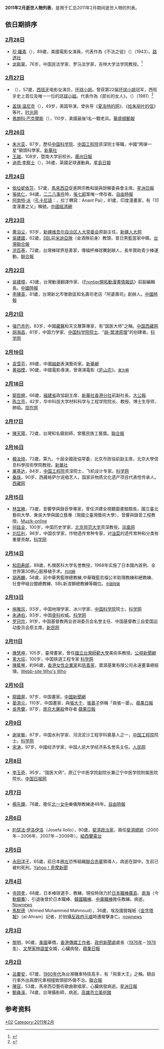 <center>{{Quotation|{{MonthTOC|2011年|逝世人物列表}}}}</center>
{{TOCright}}

'''2011年2月逝世人物列表'''，是用于汇总2011年2月期间逝世人物的列表。

==依日期排序==
=== [[2月28日|2月28日]] ===
*[[珍·羅素|珍·羅素]]（{{lang-en|Jane Russell}}），89歲，美國電影女演員，代表作為《不法之徒》（''{{lang|en|The Outlaw}}''）（1943）。[http://www.reuters.com/article/2011/03/01/us-janerussell-idUSTRE72001620110301 路透社]{{Wayback|url=http://www.reuters.com/article/2011/03/01/us-janerussell-idUSTRE72001620110301 |date=20150924151516 }}
*[[龙斯荣|龙斯荣]]，76岁，中国民法学家、罗马法学家，吉林大学法学院教授。<ref>{{Cite web|url=http://webcache.googleusercontent.com/search?q=cache:Iq9kFG_7FPUJ:law.jlu.edu.cn/info/1104/10778.htm+&cd=3&hl=zh-CN&ct=clnk&gl=us&client=firefox-b|title=讣告|accessdate=2018-11-13|author=|date=|publisher=}}</ref>

=== [[2月27日|2月27日]] ===
*{{Link-en|安帕罗·穆尼奥斯|Amparo Muñoz}}（{{lang-en|Amparo Muñoz}}），57歲，[[西班牙|西班牙]]电影女演员，[[环球小姐|环球小姐]]。曾获第22届[[环球小姐|环球小姐]]冠军，西班牙史上首位及唯一一位的[[环球小姐|环球小姐]]。代表作為《部长的女人》。（''{{lang|en|La mujer del ministro}}''）（1981）<ref>{{Cite web|title=全世界最美丽的西班牙女人|url=http://blog.sina.com.cn/s/blog_3ee4feb00100zsy9.html|accessdate=|author=|date=|format=|publisher=|language=中文|archive-date=2019-07-24|archive-url=https://web.archive.org/web/20190724032641/http://blog.sina.com.cn/s/blog_3ee4feb00100zsy9.html|dead-url=no}}</ref>
*[[盖瑞·温尼克|盖瑞·温尼克]]（{{lang|en|Gary Winick}}），49岁，美国导演，曾执导《[[夏洛特的网|夏洛特的网]]》、《[[给朱丽叶的信|给朱丽叶的信]]》等片。[http://news.mtime.com/2011/03/01/1452298.html 时光网]{{Wayback|url=http://news.mtime.com/2011/03/01/1452298.html |date=20190728002331 }}
*[[弗朗科·巴克爾斯|弗朗科·巴克爾斯]]（{{lang|en|Frank Buckles}}），110岁，美國最後1名一戰老兵。[http://www.washingtonpost.com/wp-dyn/content/article/2011/02/28/AR2011022800165.html 華盛頓郵報]{{Wayback|url=http://www.washingtonpost.com/wp-dyn/content/article/2011/02/28/AR2011022800165.html |date=20201119123649 }}

=== [[2月26日|2月26日]] ===
*[[朱光亚|朱光亚]]，87岁，歷任[[中国科学院|中国科学院]]、[[中国工程院|中国工程院]]资深院士等職，中國“两弹一星”領頭科學家。[http://news.xinhuanet.com/politics/2011-02/26/c_121125891.htm 新華社]{{Wayback|url=http://news.xinhuanet.com/politics/2011-02/26/c_121125891.htm |date=20140103162616 }}
*[[王越_(校長)|王越]]，108岁，暨南大学前校长。[https://web.archive.org/web/20110728004145/http://gzdaily.dayoo.com/html/2011-02/27/content_1276842.htm 廣州日報]
*[[迪恩·李察士|迪恩·李察士]]（{{lang|en|Dean Richards}}），36歲，英國足球運動員。[https://web.archive.org/web/20111208090655/http://news.singtao.ca/toronto/2011-02-27/sports1298794592d3030423.html 星島日報]

=== [[2月24日|2月24日]] ===
*[[依拉妮依莎|依拉妮依莎]]，57歲，[[馬來西亞|馬來西亞]]促進跨宗教和諧與諒解委員會主席。[http://www.sinchew-i.com/sciSC/node/194533?tid=1 星洲日報]{{Wayback|url=http://www.sinchew-i.com/sciSC/node/194533?tid=1 |date=20110513100056 }}
*[[張依仁|張依仁]]，94歲，[[二二八事件|二二八事件]]時，[[張七郎|張七郎]]案唯一倖存者。[https://web.archive.org/web/20110903124829/http://www.libertytimes.com.tw/2011/new/feb/28/today-fo5.htm 自由時報]
*[[阿南特·派|阿南特·派]]（[[孔卡尼語|孔卡尼語]]：{{lang|kok|अनंत पै}}，拉丁轉寫：Anant Pai），81歲，印度漫畫家，有「印度漫畫之父」稱號。[https://web.archive.org/web/20170305123651/http://comic.ce.cn/main2/liudong/201102/25/t20110225_22248742.shtml 中國經濟網]

=== [[2月23日|2月23日]] ===
*[[黄浴尘|黄浴尘]]，93岁，[[新疆维吾尔自治区人大常委会|新疆维吾尔自治区人大常委会]]原副主任。[http://www.xjpcsc.gov.cn/article/list.asp?SelectID=20078&ClassID=187 新疆人大网]{{dead link|date=十一月 2017 |bot=InternetArchiveBot }}
*[[吳建國|吳建國]]，62歲，[[SBL|SBL]]前[[米迪亞隊|米迪亞隊]]（金酒隊前身）教頭，昔日男籃當家中鋒。[http://udn.com/NEWS/SPORTS/SPO5/6172271.shtml 台灣聯合報]{{dead link|date=十一月 2017 |bot=InternetArchiveBot }}
*[[洪百基|洪百基]]，72歲，台灣棒球界慈善家，傳福杯棒球賽創辦人，長年贊助青少棒運動。[http://udn.com/NEWS/SPORTS/SPO1/6184471.shtml 聯合報]{{dead link|date=十一月 2017 |bot=InternetArchiveBot }}

=== [[2月22日|2月22日]] ===
*[[吳建樟|吳建樟]]，43歲，台灣動漫翻譯作家、《[[Frontier開拓動漫畫情報誌|Frontier開拓動漫畫情報誌]]》前副編輯長。[https://web.archive.org/web/20110306062333/http://tw.news.yahoo.com/article/url/d/a/110301/4/2n7p6.html 中國時報]
*[[李陳英|李陳英]]，81歲，台灣新北市鶯歌區知名壽司老店「阿婆壽司」創辦人。[https://web.archive.org/web/20111208091731/http://showbiz.chinatimes.com/2009Cti/Channel/Showbiz/showbiz-news-cnt/0,5020,110511+112011031600010,00.html 中國時報]

=== [[2月21日|2月21日]] ===
*[[强巴赤列|强巴赤列]]，83岁，中國[[藏醫|藏醫]]和天文曆算專家，有“国医大师”之稱。[https://web.archive.org/web/20110728025428/http://info.tibet.cn/news/xzxw/kjtw/201102/t20110222_931280.htm 中国西藏网]
*[[胡海昌|胡海昌]]，81岁，中国力学家、[[中国科学院院士|中国科学院院士]]、“[[胡-鹫津原理|胡-鹫津原理]]”的创建者。[http://news.sciencenet.cn/htmlnews/2011/2/244254.shtm?id=244254 科学网]{{Wayback|url=http://news.sciencenet.cn/htmlnews/2011/2/244254.shtm?id=244254 |date=20160304191008 }}

=== [[2月19日|2月19日]] ===
*[[袁雪芬|袁雪芬]]，89歲，中國[[越劇|越劇]]表演藝術家。[http://news.xinhuanet.com/politics/2011-02/19/c_121100337.htm 新華網]{{Wayback|url=http://news.xinhuanet.com/politics/2011-02/19/c_121100337.htm |date=20110810074516 }}
*[[黄祖模|黄祖模]]，90歲，中國電影導演，曾導演電影《[[庐山恋|庐山恋]]》。<small>[http://sh.eastday.com/qtmt/20110221/u1a858445.html 東方網]{{Wayback|url=http://sh.eastday.com/qtmt/20110221/u1a858445.html |date=20160304200041 }}</small>

=== [[2月18日|2月18日]] ===
*[[鄒哲開|鄒哲開]]，66歲，[[福建省|福建省]]政協副主席、[[新華社香港分社|新華社香港分社]]前副社長。[https://web.archive.org/web/20110615043412/http://www.takungpao.com.hk/news/11/02/19/GW-1347411.htm 大公報]
*[[陈立亮|陈立亮]]，42岁，华中科技大学材料科学与工程学院院长、教授、博士生导师，肺癌。[https://web.archive.org/web/20110727011249/http://news.cnxianzai.com/2011/02/316273.html 现在网]

=== [[2月17日|2月17日]] ===
*[[陳天陽|陳天陽]]，72歲，台灣知名鑄劍師，曾獲民族工藝獎。[http://udn.com/NEWS/DOMESTIC/DOM4/6162011.shtml 聯合報]{{dead link|date=十一月 2017 |bot=InternetArchiveBot }}

=== [[2月16日|2月16日]] ===
*[[韓汝琦|韓汝琦]]，72歲，第九、十屆全國政協常委，北京市政協前副主席，北京大學信息科學技術學院教授。[http://news.xinhuanet.com/politics/2011-02/23/c_121115312.htm 新華社]{{Wayback|url=http://news.xinhuanet.com/politics/2011-02/23/c_121115312.htm |date=20110810080030 }}
*[[屠基达|屠基达]]，84岁，[[中国工程院|中国工程院]]资深院士，飞机设计专家。[http://news.sciencenet.cn/htmlnews/2011/2/243984.shtm?id=243984 科学网]{{Wayback|url=http://news.sciencenet.cn/htmlnews/2011/2/243984.shtm?id=243984 |date=20190726211432 }}
*[[桑珠|桑珠]]，90岁，西藏格萨尔说唱艺人，国家非物质文化遗产项目代表性传承人。[https://web.archive.org/web/20110728025502/http://info.tibet.cn/news/xzxw/whhb/201102/t20110221_928996.htm 西藏网]

=== [[2月15日|2月15日]] ===
*[[林宜勝|林宜勝]]，73歲，音響學與錄音學專家，曾任洪建全視聽圖書館館長，國立臺北藝術大學、東吳大學與國立藝專（現國立臺灣藝術大學），音響與錄音工程教授。[https://web.archive.org/web/20110728083729/http://muzik-online.com/?p=5874 Muzik-online]
*[[何兹全|何兹全]]，100岁，中国历史学家，[[北京师范大学|北京师范大学]]资深教授。[http://news.ifeng.com/history/shixueyuan/detail_2011_02/16/4703211_0.shtml 凤凰网]{{Wayback|url=http://news.ifeng.com/history/shixueyuan/detail_2011_02/16/4703211_0.shtml |date=20111208093625 }}
*[[刘后利|刘后利]]，96岁，中国农学家，作物遗传育种专家，对[[油菜|油菜]]的遗传育种和分类有重要贡献。[http://news.sciencenet.cn/htmlnews/2011/2/243987.shtm?id=243987 科学网]{{Wayback|url=http://news.sciencenet.cn/htmlnews/2011/2/243987.shtm?id=243987 |date=20190724205235 }}

=== [[2月14日|2月14日]] ===
*[[和田寿郎|和田寿郎]]，88歲，札幌医科大学名誉教授，1968年实施了日本國內首例、全世界第30例心脏移植手术。<small>[http://china.kyodonews.jp/news/2011/02/4622.html 共同網]{{Wayback|url=http://china.kyodonews.jp/news/2011/02/4622.html |date=20110728014954 }}</small>
*[[胡再麟|胡再麟]]，58歲，前中華男籃隊總教練,中華職籃宏福公羊助理教練和總教練、社會甲組台銀總教練、SBL新浪獅總教練等職位。<small>[https://web.archive.org/web/20110220211128/http://news.chinatimes.com/domestic/11050606/112011021600225.html 中國時報]</small>

=== [[2月13日|2月13日]] ===
*[[施雅风|施雅风]]，93岁，中国地理学家、冰川学家、[[中国科学院|中国科学院]]院士。[http://news.sciencenet.cn/htmlnews/2011/2/243825.shtm?id=243825 科学网]{{Wayback|url=http://news.sciencenet.cn/htmlnews/2011/2/243825.shtm?id=243825 |date=20150505213919 }}
*[[朱通伯|朱通伯]]，93岁，中国[[骨科|骨科]]权威。[http://news.sciencenet.cn/htmlnews/2011/2/244114.shtm?id=244114 科学网]{{Wayback|url=http://news.sciencenet.cn/htmlnews/2011/2/244114.shtm?id=244114 |date=20190724081408 }}
*[[罗冠宗|罗冠宗]]，91岁，中国基督教两会咨询委员会名誉主任、中国基督教三自爱国运动委员会原主席。[http://news.xinmin.cn/domestic/gnkb/2011/02/17/9344820.html 新民网]{{Wayback|url=http://news.xinmin.cn/domestic/gnkb/2011/02/17/9344820.html |date=20160304194858 }}

=== [[2月11日|2月11日]] ===
*[[陳慧坤|陳慧坤]]，105岁，臺灣畫家，曾任[[國立台灣師範大學|國立台灣師範大學]]美術系教授。[http://web.pts.org.tw/php/news/pts_news/detail.php?NEENO=171074 公視新聞網]{{Wayback|url=http://web.pts.org.tw/php/news/pts_news/detail.php?NEENO=171074 |date=20160304123110 }}
*[[童大埙|童大埙]]，100岁，中国铁道工程专家 [http://news.sciencenet.cn/htmlnews/2011/2/244159.shtm?id=244159 科学网]{{Wayback|url=http://news.sciencenet.cn/htmlnews/2011/2/244159.shtm?id=244159 |date=20190726194354 }}
* [[陳蕉琴|陳蕉琴]]，約96歲，[[香港|香港]][[女性|女性]][[企業家|企業家]]和[[慈善家|慈善家]]，寶源基業有限公司永遠董事總經理。[https://webb-site.com/dbpub/natperson.asp?p=40318 Webb-site Who's Who]{{Wayback|url=https://webb-site.com/dbpub/natperson.asp?p=40318 |date=20201005005720 }}

=== [[2月10日|2月10日]] ===
*[[龍國屏|龍國屏]]，97岁，中国畫家。[http://gb.cri.cn/36724/2011/02/12/5431s3149483.htm 中國新聞網]{{Wayback|url=http://gb.cri.cn/36724/2011/02/12/5431s3149483.htm |date=20170305064454 }}
*[[晏濟元|晏濟元]]，110岁，中国畫家，與[[張大千|張大千]]、[[張善子|張善子]]併稱「兩張一晏」。[http://hk.apple.nextmedia.com/template/apple/art_main.php?iss_id=20110212&sec_id=15335&subsec_id=15336&art_id=14965439 蘋果日報]{{Wayback|url=http://hk.apple.nextmedia.com/template/apple/art_main.php?iss_id=20110212&sec_id=15335&subsec_id=15336&art_id=14965439 |date=20110615005640 }}
*[[吳秀蘭|吳秀蘭]]，97岁，[[南京大屠殺|南京大屠殺]]倖存者 [http://hk.apple.nextmedia.com/template/apple/art_main.php?iss_id=20110212&sec_id=15335&subsec_id=15336&art_id=14965440 蘋果日報]{{Wayback|url=http://hk.apple.nextmedia.com/template/apple/art_main.php?iss_id=20110212&sec_id=15335&subsec_id=15336&art_id=14965440 |date=20110615005645 }}

=== [[2月9日|2月9日]] ===
*[[谢鉴衡|谢鉴衡]]，87岁，中国水利学家、河流泥沙工程学科奠基人之一，[[中国工程院|中国工程院]]院士。[http://news.sciencenet.cn/htmlnews/2011/2/243704.shtm?id=243704 科学网]{{Wayback|url=http://news.sciencenet.cn/htmlnews/2011/2/243704.shtm?id=243704 |date=20190727073250 }}
*[[宋涛|宋涛]]，97岁，中國经济学家，中国人民大学经济系名誉系主任。[http://finance.people.com.cn/GB/71364/153587/13889863.html 人民网]{{Wayback|url=http://finance.people.com.cn/GB/71364/153587/13889863.html |date=20160304194338 }}

=== [[2月8日|2月8日]] ===
*[[李玉奇|李玉奇]]，95岁，“国医大师”，原辽宁中医学院副院长兼辽宁中医学院附属医院院长。[http://www.chinadaily.com.cn/hqss/jiankang/2011-02-11/content_1745349.html 中国日报网]{{Wayback|url=http://www.chinadaily.com.cn/hqss/jiankang/2011-02-11/content_1745349.html |date=20110514224158 }}

=== [[2月7日|2月7日]] ===
*[[楊先鐸|楊先鐸]]，78歲，擔任[[北一女中|北一女中]]樂儀隊教練達48年。[https://web.archive.org/web/20110903124812/http://www.libertytimes.com.tw/2011/new/feb/9/today-taipei8.htm 自由時報]

=== [[2月6日|2月6日]] ===
* [[約瑟法·伊洛伊洛|約瑟法·伊洛伊洛]]（Josefa Iloilo），90歲，[[斐濟|斐濟]][[政治家|政治家]]，兩任[[斐濟總統|斐濟總統]]（2000年－2006年、2007年－2009年）。[http://www.radionz.co.nz/news/world/67897/former-fiji-president-dies 紐西蘭電台]{{Wayback|url=http://www.radionz.co.nz/news/world/67897/former-fiji-president-dies |date=20190410043724 }}

=== [[2月5日|2月5日]] ===
*[[永田洋子|永田洋子]]，65歲，前日本[[極左|極左]]恐怖組織[[聯合赤軍|聯合赤軍]]領導人，病逝在獄中。生前已被判死刑。[https://web.archive.org/web/20110513214939/http://tw.news.yahoo.com/article/url/d/a/110207/19/2lzp7.html Yahoo！奇摩新聞]

=== [[2月4日|2月4日]] ===
*[[寺岡孝|寺岡孝]]，68歲，日本棒球選手、教練，現役時效力於[[日本職棒|日本職棒]][[廣島東洋鯉魚|廣島]]、[[南海鷹|南海]]（今[[軟體銀行鷹|軟銀鷹]]），引退後曾於日本職棒、[[韓國職棒|韓國職棒]]、[[中華職棒|中華職棒]]擔任教練。病逝。[http://www.nownews.com/2011/02/06/341-2687002.htm Nownews]{{Wayback|url=http://www.nownews.com/2011/02/06/341-2687002.htm |date=20110810014309 }}
*[[馬默德|馬默德]]（Ahmed Mohammed Mahmoud），36歲，埃及國營報紙《[[金字塔報|金字塔報]]》（al-Ahram）記者，於拍攝[[2011年埃及反政府示威|反政府示威]]時遭槍擊身亡。[http://www.nownews.com/2011/02/05/91-2686922.htm nownews]{{Wayback|url=http://www.nownews.com/2011/02/05/91-2686922.htm |date=20110810014433 }}

=== [[2月3日|2月3日]] ===
* [[黎明_(傳媒工作者)|黎明]]，90歲，[[美國|美國]]華僑，[[香港|香港]][[傳媒工作者|傳媒工作者]]、[[政府新聞處|政府新聞處]]處長（[[1976年|1976年]]－[[1978年|1978年]]）、[[文學家|文學家]][[林語堂|林語堂]]女婿，心臟病發。[http://www1.hk.apple.nextmedia.com/template/apple/art_main.php?iss_id=20110310&sec_id=4104&subsec_id=15333&art_id=15059897&cat_id=45&coln_id=20 蘋果日報]{{Wayback|url=http://www1.hk.apple.nextmedia.com/template/apple/art_main.php?iss_id=20110310&sec_id=4104&subsec_id=15333&art_id=15059897&cat_id=45&coln_id=20 |date=20110313023155 }}

=== [[2月2日|2月2日]] ===
*[[呂慶安|呂慶安]]，67歲，[[1960年代|1960年代]]為台灣機車特技高手，有「飛車大王」之稱。騎自行車外出與摩托車相撞致頭部外傷不治。[https://web.archive.org/web/20110221112054/http://udn.com/NEWS/SOCIETY/SOC2/6134541.shtml 聯合報]
*[[陳容|陳容]]，53歲，馬來西亞藝術歌曲歌唱家，心臟病發病逝。[http://www.sinchew.com.my/node/192291?tid=1 星洲日報]{{WebCite|url=https://www.webcitation.org/5wDdhTA2F?url=http://www.sinchew.com.my/node/192291?tid=1 |date=20110203102909 |dateformat=iso }}
*[[鄭桑溪|鄭桑溪]]，74歲，台灣攝影師，病逝。[https://web.archive.org/web/20160306143348/http://www.kmfa.gov.tw/home02.aspx?ID=$1007&IDK=2&EXEC=L&DATA=473&AP=$1007_HISTORY-0%5E$1007_PN-3 高雄市立美術館]

== 参考资料 ==
{{reflist}}

{{各年各月份逝世人物}}

[[Category:2011年逝世|*02]]
[[Category:2011年2月|Category:2011年2月]]